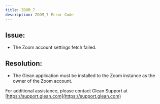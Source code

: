 ```yaml
---
title: ZOOM_7
description: ZOOM_7 Error Code
---
```


## Issue:

- The Zoom account settings fetch failed.

## Resolution:

- The Glean application must be installed to the Zoom instance as the owner of the Zoom account.

For additional assistance, please contact Glean Support at [https://support.glean.com](https://support.glean.com)
